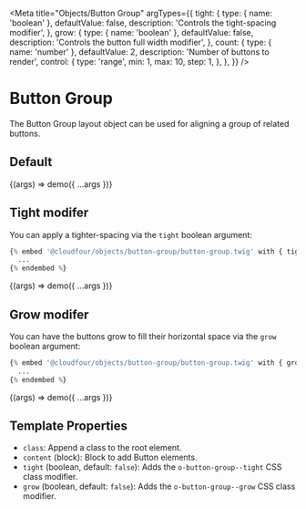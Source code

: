 
<Meta
  title="Objects/Button Group"
  argTypes={{
    tight: {
      type: { name: 'boolean' },
      defaultValue: false,
      description: 'Controls the tight-spacing modifier',
    },
    grow: {
      type: { name: 'boolean' },
      defaultValue: false,
      description: 'Controls the button full width modifier',
    },
    count: {
      type: { name: 'number' },
      defaultValue: 2,
      description: 'Number of buttons to render',
      control: {
        type: 'range',
        min: 1,
        max: 10,
        step: 1,
      },
    },
  }}
/>

# Button Group

The Button Group layout object can be used for aligning a group of related buttons.

## Default

<Canvas>
  <Story name="Default">{(args) => demo({ ...args })}</Story>
</Canvas>

## Tight modifer

You can apply a tighter-spacing via the `tight` boolean argument:

```php
{% embed '@cloudfour/objects/button-group/button-group.twig' with { tight: true } %}
  ...
{% endembed %}
```

<Canvas>
  <Story name="Tight" args={{ count: 5, tight: true }}>
    {(args) => demo({ ...args })}
  </Story>
</Canvas>

## Grow modifer

You can have the buttons grow to fill their horizontal space via the `grow` boolean argument:

```php
{% embed '@cloudfour/objects/button-group/button-group.twig' with { grow: true } %}
  ...
{% endembed %}
```

<Canvas>
  <Story name="Grow" args={{ count: 5, grow: true }}>
    {(args) => demo({ ...args })}
  </Story>
</Canvas>

## Template Properties

- `class`: Append a class to the root element.
- `content` (block): Block to add Button elements.
- `tight` (boolean, default: `false`): Adds the `o-button-group--tight` CSS class modifier.
- `grow` (boolean, default: `false`): Adds the `o-button-group--grow` CSS class modifier.
